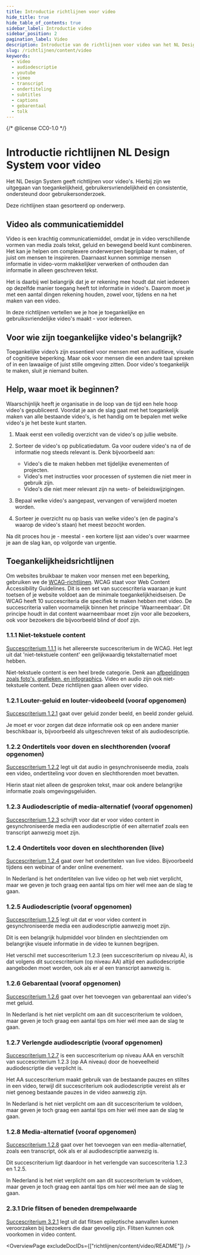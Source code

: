 ```yaml
---
title: Introductie richtlijnen voor video
hide_title: true
hide_table_of_contents: true
sidebar_label: Introductie video
sidebar_position: 2
pagination_label: Video
description: Introductie van de richtlijnen voor video van het NL Design System.
slug: /richtlijnen/content/video
keywords:
  - video
  - audiodescriptie
  - youtube
  - vimeo
  - transcript
  - ondertiteling
  - subtitles
  - captions
  - gebarentaal
  - tolk
---
```


{/* @license CC0-1.0 */}


# Introductie richtlijnen NL Design System voor video

Het NL Design System geeft richtlijnen voor video's. Hierbij zijn we uitgegaan van toegankelijkheid, gebruikersvriendelijkheid en consistentie, ondersteund door gebruikersonderzoek.

Deze richtlijnen staan gesorteerd op onderwerp.

## Video als communicatiemiddel

Video is een krachtig communicatiemiddel, omdat je in video verschillende vormen van media zoals tekst, geluid en bewegend beeld kunt combineren. Het kan je helpen om complexere onderwerpen begrijpbaar te maken, of juist om mensen te inspireren. Daarnaast kunnen sommige mensen informatie in video-vorm makkelijker verwerken of onthouden dan informatie in alleen geschreven tekst.

Het is daarbij wel belangrijk dat je er rekening mee houdt dat niet iedereen op dezelfde manier toegang heeft tot informatie in video's. Daarom moet je met een aantal dingen rekening houden, zowel voor, tijdens en na het maken van een video.

In deze richtlijnen vertellen we je hoe je toegankelijke en gebruiksvriendelijke video's maakt - voor iedereen.

## Voor wie zijn toegankelijke video's belangrijk?

Toegankelijke video’s zijn essentieel voor mensen met een auditieve, visuele of cognitieve beperking. Maar ook voor mensen die een andere taal spreken of in een lawaaiige of juist stille omgeving zitten. Door video's toegankelijk te maken, sluit je niemand buiten.

## Help, waar moet ik beginnen?

Waarschijnlijk heeft je organisatie in de loop van de tijd een hele hoop video's gepubliceerd. Voordat je aan de slag gaat met het toegankelijk maken van alle bestaande video's, is het handig om te bepalen met welke video's je het beste kunt starten.

1. Maak eerst een volledig overzicht van de video's op jullie website.

2. Sorteer de video's op publicatiedatum. Ga voor oudere video's na of de informatie nog steeds relevant is. Denk bijvoorbeeld aan:

   - Video's die te maken hebben met tijdelijke evenementen of projecten.
   - Video's met instructies voor processen of systemen die niet meer in gebruik zijn.
   - Video's die niet meer relevant zijn na wets- of beleidswijzigingen.

3. Bepaal welke video's aangepast, vervangen of verwijderd moeten worden.

4. Sorteer je overzicht nu op basis van welke video's (en de pagina's waarop de video's staan) het meest bezocht worden.

Na dit proces hou je - meestal - een kortere lijst aan video's over waarmee je aan de slag kan, op volgorde van urgentie.

## Toegankelijkheidsrichtlijnen

Om websites bruikbaar te maken voor mensen met een beperking, gebruiken we de [WCAG-richtlijnen](/wcag). WCAG staat voor Web Content Accessibility Guidelines. Dit is een set van succescriteria waaraan je kunt toetsen of je website voldoet aan de minimale toegankelijkheidseisen. De WCAG heeft 10 succescriteria die specifiek te maken hebben met video. De succescriteria vallen voornamelijk binnen het principe 'Waarneembaar'. Dit principe houdt in dat content waarneembaar moet zijn voor alle bezoekers, ook voor bezoekers die bijvoorbeeld blind of doof zijn.

### 1.1.1 Niet-tekstuele content

[Succescriterium 1.1.1](/wcag/1.1.1) is het allereerste succescriterium in de WCAG. Het legt uit dat 'niet-tekstuele content' een gelijkwaardig tekstalternatief moet hebben.

Niet-tekstuele content is een heel brede categorie. Denk aan [afbeeldingen zoals foto's, grafieken, en infographics](/richtlijnen/content/afbeeldingen). Video en audio zijn ook niet-tekstuele content. Deze richtlijnen gaan alleen over video.

### 1.2.1 Louter-geluid en louter-videobeeld (vooraf opgenomen)

[Succescriterium 1.2.1](/wcag/1.2.1) gaat over geluid zonder beeld, en beeld zonder geluid.

Je moet er voor zorgen dat deze informatie ook op een andere manier beschikbaar is, bijvoorbeeld als uitgeschreven tekst of als audiodescriptie.

### 1.2.2 Ondertitels voor doven en slechthorenden (vooraf opgenomen)

[Succescriterium 1.2.2](/wcag/1.2.2) legt uit dat audio in gesynchroniseerde media, zoals een video, ondertiteling voor doven en slechthorenden moet bevatten.

Hierin staat niet alleen de gesproken tekst, maar ook andere belangrijke informatie zoals omgevingsgeluiden.

### 1.2.3 Audiodescriptie of media-alternatief (vooraf opgenomen)

[Succescriterium 1.2.3](/wcag/1.2.3) schrijft voor dat er voor video content in gesynchroniseerde media een audiodescriptie óf een alternatief zoals een transcript aanwezig moet zijn.

### 1.2.4 Ondertitels voor doven en slechthorenden (live)

[Succescriterium 1.2.4](/wcag/1.2.4) gaat over het ondertitelen van live video. Bijvoorbeeld tijdens een webinar of ander online evenement.

In Nederland is het ondertitelen van live video op het web niet verplicht, maar we geven je toch graag een aantal tips om hier wél mee aan de slag te gaan.

### 1.2.5 Audiodescriptie (vooraf opgenomen)

[Succescriterium 1.2.5](/wcag/1.2.5) legt uit dat er voor video content in gesynchroniseerde media een audiodescriptie aanwezig moet zijn.

Dit is een belangrijk hulpmiddel voor blinden en slechtzienden om belangrijke visuele informatie in de video te kunnen begrijpen.

Het verschil met succescriterium 1.2.3 (een succescriterium op niveau A), is dat volgens dit succescriterium (op niveau AA) altijd een audiodescriptie aangeboden moet worden, ook als er al een transcript aanwezig is.

### 1.2.6 Gebarentaal (vooraf opgenomen)

[Succescriterium 1.2.6](/wcag/1.2.6) gaat over het toevoegen van gebarentaal aan video's met geluid.

In Nederland is het niet verplicht om aan dit succescriterium te voldoen, maar geven je toch graag een aantal tips om hier wél mee aan de slag te gaan.

### 1.2.7 Verlengde audiodescriptie (vooraf opgenomen)

[Succescriterium 1.2.7](/wcag/1.2.7) is een succescriterium op niveau AAA en verschilt van succescriterium 1.2.3 (op AA niveau) door de hoeveelheid audiodescriptie die verplicht is.

Het AA succescriterium maakt gebruik van de bestaande pauzes en stiltes in een video, terwijl dit succescriterium ook audiodescriptie vereist als er niet genoeg bestaande pauzes in de video aanwezig zijn.

In Nederland is het niet verplicht om aan dit succescriterium te voldoen, maar geven je toch graag een aantal tips om hier wél mee aan de slag te gaan.

### 1.2.8 Media-alternatief (vooraf opgenomen)

[Succescriterium 1.2.8](/wcag/1.2.8) gaat over het toevoegen van een media-alternatief, zoals een transcript, óók als er al audiodescriptie aanwezig is.

Dit succescriterium ligt daardoor in het verlengde van succescriteria 1.2.3 en 1.2.5.

In Nederland is het niet verplicht om aan dit succescriterium te voldoen, maar geven je toch graag een aantal tips om hier wél mee aan de slag te gaan.

### 2.3.1 Drie flitsen of beneden drempelwaarde

[Succescriterium 3.2.1](/wcag/1.2.3) legt uit dat flitsen epileptische aanvallen kunnen veroorzaken bij bezoekers die daar gevoelig zijn. Flitsen kunnen ook voorkomen in video content.

<OverviewPage excludeDocIDs={["richtlijnen/content/video/README"]} />

<FooterInfo />
